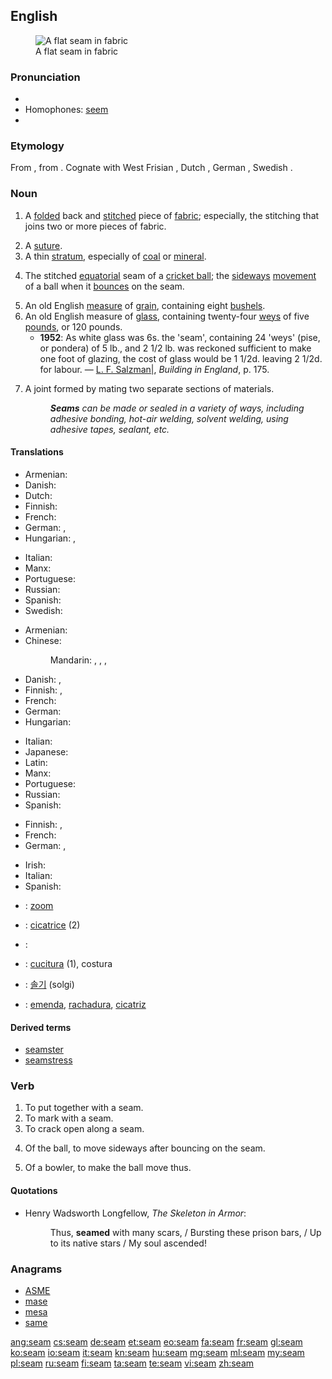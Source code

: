 {{wikipedia|dab=Seam}}
==English==
[[File:Fig. 9. Flat seam.jpg|thumb|right|A flat seam in fabric]]

===Pronunciation===
* {{audio|en-us-seem.ogg|Audio (US)}}
* Homophones: [[seem]]
* {{rhymes|iːm}}

===Etymology===
From {{etyl|ang|en}} {{term|seam|sēam|lang=ang}}, from {{etyl|gem-pro|en}} {{recons|saumaz||that which is sewn|lang=gem-pro}}. Cognate with West Frisian {{term|seam|lang=fy}}, Dutch {{term|zoom|lang=nl}}, German {{term|Saum|lang=de}}, Swedish {{term|söm|lang=sv}}.

===Noun===
{{en-noun}}

# {{sewing}} A [[folded]] back and [[stitch]]ed piece of [[fabric]]; especially, the stitching that joins two or more pieces of fabric.
# A [[suture]].
# A thin [[stratum]], especially of [[coal]] or [[mineral]].
# {{cricket}} The stitched [[equatorial]] seam of a [[cricket ball]]; the [[sideways]] [[movement]] of a ball when it [[bounce]]s on the seam.
# An old English [[measure]] of [[grain]], containing eight [[bushel]]s.
# An old English measure of [[glass]], containing twenty-four [[wey]]s of five [[pound]]s, or 120 pounds.
#* '''1952''': As white glass was 6s. the 'seam', containing 24 'weys' (pise, or pondera) of 5 lb., and 2 1/2 lb. was reckoned sufficient to make one foot of glazing, the cost of glass would be 1 1/2d. leaving 2 1/2d. for labour. &mdash; [[w:en:Louis Francis Salzman|L. F. Salzman|]], ''Building in England'', p. 175.
# {{construction}} A joint formed by mating two separate sections of materials.
#: '''''Seams''' can be made or sealed in a variety of ways, including adhesive bonding, hot-air welding, solvent welding, using adhesive tapes, sealant, etc.''

====Translations====
{{trans-top|folded back and stitched piece of fabric}}
* Armenian: {{t-|hy|կար|tr=kar}}
* Danish: {{t+|da|søm|c}}
* Dutch: {{t+|nl|zoom|m}}
* Finnish: {{t+|fi|sauma}}
* French: {{t+|fr|couture}}
* German: {{t+|de|Saum|m}}, {{t+|de|Naht|f}}
* Hungarian: {{t+|hu|varrat}}, {{t+|hu|varrás}}
{{trans-mid}}
* Italian: {{t+|it|cucitura|f}}
* Manx: {{t-|gv|whaaley|m}}
* Portuguese: {{t+|pt|costura|f}}
* Russian: {{t+|ru|шов|m|tr=šov|sc=Cyrl}}
* Spanish: {{t+|es|costura|f}}
* Swedish: {{t+|sv|söm|c}}
{{trans-bottom}}

{{trans-top|suture}}
* Armenian: {{t-|hy|կար|tr=kar}}
* Chinese:
*: Mandarin: {{t|cmn|縫|sc=Hani}}, {{t|cmn|缝|tr=féng|sc=Hani}}, {{t|cmn|縫合|sc=Hani}}, {{t|cmn|缝合|tr=fénghé|sc=Hani}}
* Danish: {{t-|da|sutur|c}},  {{t+|da|søm|c}}
* Finnish: {{t-|fi|ommel}}, {{t-|fi|tikkaus}}
* French: {{t+|fr|suture|f}}
* German: {{t+|de|Naht|f}}
* Hungarian: {{t+|hu|varrat}}
{{trans-mid}}
* Italian: {{t-|it|sutura|f}}
* Japanese: {{t-|ja|縫合|tr=ほうごう, hōgō|sc=Jpan}}
* Latin: {{t-|la|sutura|f|alt=sūtūra}}
* Manx: {{t-|gv|whaaley|m}}
* Portuguese: {{t+|pt|sutura|f}}
* Russian: {{t+|ru|шов|m|tr=šov|sc=Cyrl}}
* Spanish: {{t+|es|sutura}}
{{trans-bottom}}

{{trans-top|thin stratum of mineral}}
* Finnish: {{t+|fi|suoni}}, {{t-|fi|juonne}}
* French: {{t+|fr|veine|f}}
* German: {{t+|de|Flöz|n}}, {{t+|de|Schicht|f}}
{{trans-mid}}
* Irish: {{t-|ga|síog|f}}
* Italian: {{t+|it|vena|f}}
* Spanish: {{t-|es|veta|f}}
{{trans-bottom}}

{{trans-top|stitched seam of a cricket ball}}
{{trans-mid}}
{{trans-bottom}}

{{trans-top|measure of grain}}
{{trans-mid}}
{{trans-bottom}}

{{trans-top|measure of glass}}
{{trans-mid}}
{{trans-bottom}}

{{checktrans-top}}
* {{ttbc|nl}}: [[zoom]] {{m}}
* {{ttbc|fr}}: [[cicatrice]] {{f}} (2)
* {{ttbc|he}}: {{t-|he|תפר|tr=tefer}} {{m}}
* {{ttbc|it}}: [[cucitura]] {{f}} (1), costura
* {{ttbc|ko}}: [[솔기]] (solgi)
* {{ttbc|pt}}: [[emenda]], [[rachadura]], [[cicatriz]] {{f}}
{{trans-bottom}}

====Derived terms====
* [[seamster]]
* [[seamstress]]

===Verb===
{{en-verb}}

# To put together with a seam.
# To mark with a seam.
# To crack open along a seam.
# {{cricket}} Of the ball, to move sideways after bouncing on the seam.
# {{cricket}} Of a bowler, to make the ball move thus.

====Quotations====
* Henry Wadsworth Longfellow, ''The Skeleton in Armor'':
*: Thus, '''seamed''' with many scars, / Bursting these prison bars, / Up to its native stars / My soul ascended!

===Anagrams===
* [[ASME#English|ASME]]
* [[mase#English|mase]]
* [[mesa#English|mesa]]
* [[same#English|same]]

[[ang:seam]]
[[cs:seam]]
[[de:seam]]
[[et:seam]]
[[eo:seam]]
[[fa:seam]]
[[fr:seam]]
[[gl:seam]]
[[ko:seam]]
[[io:seam]]
[[it:seam]]
[[kn:seam]]
[[hu:seam]]
[[mg:seam]]
[[ml:seam]]
[[my:seam]]
[[pl:seam]]
[[ru:seam]]
[[fi:seam]]
[[ta:seam]]
[[te:seam]]
[[vi:seam]]
[[zh:seam]]